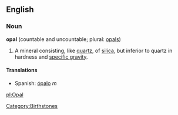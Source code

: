 ==English==
===Noun===
'''opal''' (countable and uncountable; plural: [[opals]])

#A mineral consisting, like [[quartz]], of [[silica]], but inferior to quartz in hardness and [[specific gravity]].

====Translations====
*Spanish: [[ópalo]] ''m''

[[Category:Birthstones]]

[[pl:Opal]]